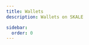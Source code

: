 ```yaml
---
title: Wallets
description: Wallets on SKALE

sidebar:
  order: 0
---
```



<CardGrid>
	<LinkCard
		title="Non-Custodial"
		href="/builders/tools/wallets/non-custodial"
		description="Users control private keys and manage their own security"
		/>
	<LinkCard
		title="Custodial"
		href="/builders/tools/wallets/custodial"
		description="Third-party manages the private keys, providing a simpler user experience"
	/>
	<LinkCard
		title="MPC"
		href="/builders/tools/wallets/mpc"
		description="Wallets utilizing distributed key management to enhance security and recovery"
	/>
	<LinkCard
		title="Wallets Aggregator"
		href="/builders/tools/wallets/aggregator"
		description="Tools integrating multiple wallets for centralized portfolio management"
	/>
</CardGrid>
